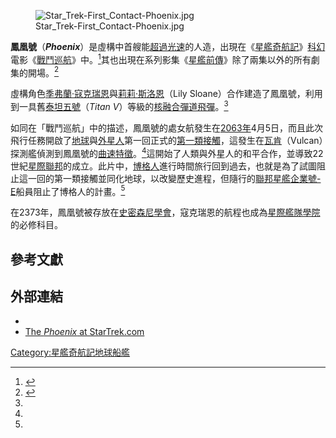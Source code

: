 {{noteTA
|T=zh-hans:凤凰号 (星际旅行);zh-hk:鳳凰號 (星空奇遇記);zh-tw:鳳凰號 (星艦奇航記);
|G1=StarTrek
}}
[[File:Star_Trek-First_Contact-Phoenix.jpg|right]]

'''鳳凰號'''（'''''Phoenix'''''）是虛構中首艘能[[超光速|超過光速]]的人造{{link-en|星際旅行太空船|Spacecraft in Star Trek|太空船}}，出現在《[[星艦奇航記|星艦奇航記]]》[[科幻|科幻]]電影《[[戰鬥巡航|戰鬥巡航]]》中。<ref name="Encyc">{{cite book|title=[[星艦奇航記百科全書|星艦奇航記百科全書]]|author=[[麥可·奧田|麥可·奧田]]（Michael Okuda）與丹尼絲·奧田（Denise Okuda）, with Debbie Mirek|publisher=Pocket Books|id=ISBN 978-0-671-53609-1|year=1999}}</ref>其也出現在系列影集《[[星艦前傳|星艦前傳]]》除了兩集以外的所有劇集的開場。<ref>{{cite web|url=http://www.startrek.com/startrek/cda/html/images/feature/docs/ent_open/timeline_begin.html| title=Star Trek Timeline: Enterprise Opening|accessdate=2007-06-09|publisher=[[Startrek.com|Startrek.com]]}}</ref><!--ref only covers overall presence; doesn't cover In a Mirror, Darkly exceptions-->
 
虛構角色[[季弗蘭·寇克瑞恩|季弗蘭·寇克瑞恩]]與[[莉莉·斯洛恩|莉莉·斯洛恩]]（Lily Sloane）合作建造了鳳凰號，利用到一具舊[[泰坦五號|泰坦五號]]（''Titan V''）等級的[[核融合|核融合]][[彈道飛彈|彈道飛彈]]。<ref name="Encyc" />

如同在「戰鬥巡航」中的描述，鳳凰號的處女航發生在[[2060年代#2063年|2063年]]4月5日，而且此次飛行任務開啟了[[地球|地球]]與[[外星人|外星人]]第一回正式的[[第一類接觸|第一類接觸]]，這發生在[[瓦肯|瓦肯]]（Vulcan）探測艦偵測到鳳凰號的[[曲速引擎_(星艦奇航記)|曲速特徵]]。<ref name="Encyc" />這開始了人類與外星人的和平合作，並導致22世紀[[星際聯邦|星際聯邦]]的成立。此片中，[[博格人|博格人]]進行時間旅行回到過去，也就是為了試圖阻止這一回的第一類接觸並同化地球，以改變歷史進程，但隨行的[[聯邦星艦企業號_(NCC-1701-E)|聯邦星艦企業號-E]]船員阻止了博格人的計畫。<ref name="Encyc" />

在2373年，鳳凰號被存放在[[史密森尼學會|史密森尼學會]]，寇克瑞恩的航程也成為[[星際艦隊學院|星際艦隊學院]]的必修科目。

== 參考文獻 ==
{{Reflist}}

== 外部連結 ==
* {{memoryalpha|Phoenix}}
* [http://www.startrek.com/startrek/view/library/ships/article/123040.html The ''Phoenix'' at StarTrek.com]

{{星际旅行}}

[[Category:星艦奇航記地球船艦|Category:星艦奇航記地球船艦]]
<!--
[[en:Phoenix_(Star_Trek)|en:Phoenix (Star Trek)]]
[[it:Phoenix_(Star_Trek)|it:Phoenix (Star Trek)]]
-->